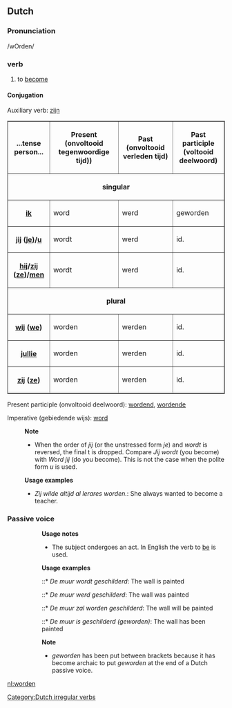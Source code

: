 ==Dutch==
===Pronunciation===
/wOrden/
===verb===
#to [[become]]
====Conjugation====

Auxiliary verb: [[zijn]]

<table border=1 cellspacing=0 cellpadding =2>
<tr><th>...tense<br>person...</th><th>Present <br>(onvoltooid tegenwoordige tijd))</th><th>Past <br>(onvoltooid verleden tijd)</th><th>Past participle<br> (voltooid deelwoord)</th></tr>
<tr><th colspan=4>singular</th></tr>
<tr><th>[[ik]]</th><td>word</td><td>werd</td><td>geworden</td></tr>
<tr><th>[[jij]] ([[je]])/[[u]]</th><td>wordt</td><td>werd</td><td>id.</td></tr>
<tr><th>[[hij]]/[[zij]] ([[ze]])/[[men]]</th><td>wordt</td><td>werd</td><td>id.</td></tr>
<tr><th colspan=4>plural</th></tr>
<tr><th>[[wij]] ([[we]])</th><td>worden</td><td>werden</td><td>id.</td></tr>
<tr><th>[[jullie]]</th><td>worden</td><td>werden</td><td>id.</td></tr>
<tr><th>[[zij]] ([[ze]])</th><td>worden</td><td>werden</td><td>id.</td></tr>
</table>

Present participle (onvoltooid deelwoord): [[wordend]], [[wordende]]

Imperative (gebiedende wijs): [[word]]

:'''Note'''
:* When the order of ''jij'' (or the unstressed form ''je'') and ''wordt'' is reversed, the final t is dropped. Compare ''Jij wordt'' (you become) with ''Word jij'' (do you become). This is not the case when the polite form ''u'' is used.

:'''Usage examples'''
:* ''Zij wilde altijd al lerares worden.'': She always wanted to become a teacher.
===Passive voice===
::'''Usage notes'''
::* The subject ondergoes an act. In English the verb to [[be]] is used.
::'''Usage examples'''
::::* ''De muur wordt geschilderd'': The wall is painted
::::* ''De muur werd geschilderd'': The wall was painted
::::* ''De muur zal worden geschilderd'': The wall will be painted
::::* ''De muur is geschilderd (geworden)'': The wall has been painted

::'''Note'''
::*''geworden'' has been put between brackets because it has become archaic to put ''geworden'' at the end of a Dutch passive voice.

[[Category:Dutch irregular verbs]]

[[nl:worden]]